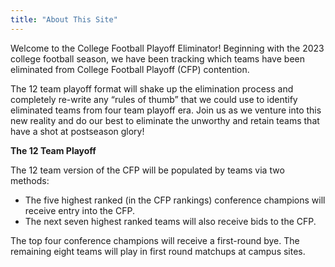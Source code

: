 ```yaml
---
title: "About This Site"
---
```


Welcome to the College Football Playoff Eliminator! Beginning with the 2023 college football season, we have been tracking which teams have been eliminated from College Football Playoff (CFP) contention.

The 12 team playoff format will shake up the elimination process and completely re-write any "rules of thumb" that we could use to identify eliminated teams from four team playoff era. Join us as we venture into this new reality and do our best to eliminate the unworthy and retain teams that have a shot at postseason glory!

**The 12 Team Playoff**

The 12 team version of the CFP will be populated by teams via two methods:

* The five highest ranked (in the CFP rankings) conference champions will receive entry into the CFP.
* The next seven highest ranked teams will also receive bids to the CFP.

The top four conference champions will receive a first-round bye. The remaining eight teams will play in first round matchups at campus sites.



